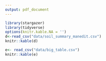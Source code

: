 ```yaml
---
output: pdf_document
---
```

```r
library(stargazer)
library(tidyverse)
options(knitr.kable.NA = '')
d<-read_csv("data/soil_summary_manedit.csv")
knitr::kable(d)

e<- read_csv("data/big_table.csv")
knitr::kable(e)

```
